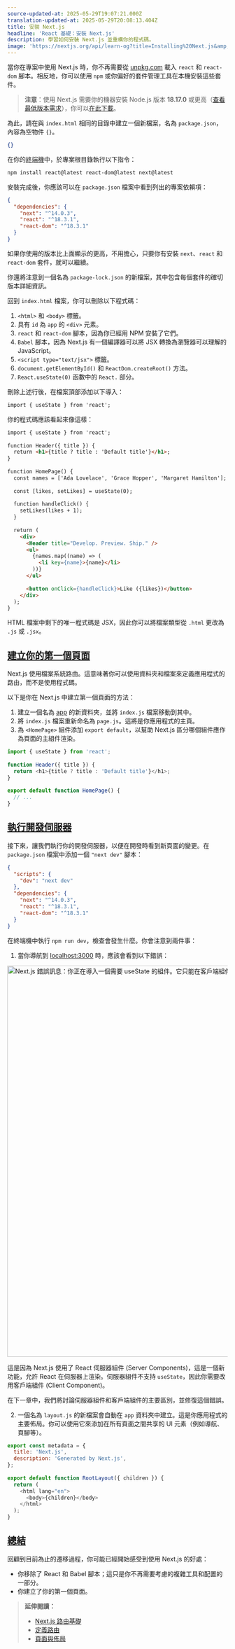 ```yaml
---
source-updated-at: 2025-05-29T19:07:21.000Z
translation-updated-at: 2025-05-29T20:08:13.404Z
title: 安裝 Next.js
headline: 'React 基礎：安裝 Next.js'
description: 學習如何安裝 Next.js 並重構你的程式碼。
image: 'https://nextjs.org/api/learn-og?title=Installing%20Next.js&amp;chapter=9'
---
```


當你在專案中使用 Next.js 時，你不再需要從 [unpkg.com](http://unpkg.com) 載入 `react` 和 `react-dom` 腳本。相反地，你可以使用 `npm` 或你偏好的套件管理工具在本機安裝這些套件。

> **注意**：使用 Next.js 需要你的機器安裝 Node.js 版本 **18.17.0** 或更高（[查看最低版本需求](/docs/getting-started/installation)），你可以[在此下載](https://nodejs.org/en/)。

為此，請在與 `index.html` 相同的目錄中建立一個新檔案，名為 `package.json`，內容為空物件 `{}`。

```json {1} filename="package.json"
{}
```

在你的[終端機](https://code.visualstudio.com/docs/terminal/basics)中，於專案根目錄執行以下指令：

```bash filename="Terminal"
npm install react@latest react-dom@latest next@latest
```

安裝完成後，你應該可以在 `package.json` 檔案中看到列出的專案依賴項：

```json filename="package.json"
{
  "dependencies": {
    "next": "^14.0.3",
    "react": "^18.3.1",
    "react-dom": "^18.3.1"
  }
}
```

如果你使用的版本比上面顯示的更高，不用擔心，只要你有安裝 `next`、`react` 和 `react-dom` 套件，就可以繼續。

你還將注意到一個名為 `package-lock.json` 的新檔案，其中包含每個套件的確切版本詳細資訊。

回到 `index.html` 檔案，你可以刪除以下程式碼：

1. `<html>` 和 `<body>` 標籤。
2. 具有 `id` 為 `app` 的 `<div>` 元素。
3. `react` 和 `react-dom` 腳本，因為你已經用 NPM 安裝了它們。
4. `Babel` 腳本，因為 Next.js 有一個編譯器可以將 JSX 轉換為瀏覽器可以理解的 JavaScript。
5. `<script type="text/jsx">` 標籤。
6. `document.getElementById()` 和 `ReactDom.createRoot()` 方法。
7. `React.useState(0)` 函數中的 `React.` 部分。

刪除上述行後，在檔案頂部添加以下導入：

```html filename="index.html"
import { useState } from 'react';
```

你的程式碼應該看起來像這樣：

```html {1} filename="index.html"
import { useState } from 'react';
 
function Header({ title }) {
  return <h1>{title ? title : 'Default title'}</h1>;
}
 
function HomePage() {
  const names = ['Ada Lovelace', 'Grace Hopper', 'Margaret Hamilton'];
 
  const [likes, setLikes] = useState(0);
 
  function handleClick() {
    setLikes(likes + 1);
  }
 
  return (
    <div>
      <Header title="Develop. Preview. Ship." />
      <ul>
        {names.map((name) => (
          <li key={name}>{name}</li>
        ))}
      </ul>
 
      <button onClick={handleClick}>Like ({likes})</button>
    </div>
  );
}
```

HTML 檔案中剩下的唯一程式碼是 JSX，因此你可以將檔案類型從 `.html` 更改為 `.js` 或 `.jsx`。

[建立你的第一個頁面](#creating-your-first-page)
-----------------------------------------------------

Next.js 使用檔案系統路由。這意味著你可以使用資料夾和檔案來定義應用程式的路由，而不是使用程式碼。

以下是你在 Next.js 中建立第一個頁面的方法：

1. 建立一個名為 [app](/docs/app/building-your-application/routing#the-app-router) 的新資料夾，並將 `index.js` 檔案移動到其中。
2. 將 `index.js` 檔案重新命名為 `page.js`。這將是你應用程式的主頁。
3. 為 `<HomePage>` 組件添加 `export default`，以幫助 Next.js 區分哪個組件應作為頁面的主組件渲染。

```js {7} filename="app/page.js"
import { useState } from 'react';
 
function Header({ title }) {
  return <h1>{title ? title : 'Default title'}</h1>;
}
 
export default function HomePage() {
  // ...
}
```

[執行開發伺服器](#running-the-development-server)
-----------------------------------------------------------------

接下來，讓我們執行你的開發伺服器，以便在開發時看到新頁面的變更。在 `package.json` 檔案中添加一個 `"next dev"` 腳本：

```json {2,3,4} filename="package.json"
{
  "scripts": {
    "dev": "next dev"
  },
  "dependencies": {
    "next": "^14.0.3",
    "react": "^18.3.1",
    "react-dom": "^18.3.1"
  }
}
```

在終端機中執行 `npm run dev`，檢查會發生什麼。你會注意到兩件事：

1. 當你導航到 [localhost:3000](http://localhost:3000) 時，應該會看到以下錯誤：

<Image
  alt="Next.js 錯誤訊息：你正在導入一個需要 useState 的組件。它只能在客戶端組件中工作..."
  srcLight="https://h8DxKfmAPhn8O0p3.public.blob.vercel-storage.com/learn/light/learn-usestate-rsc-error.png"
  srcDark="https://h8DxKfmAPhn8O0p3.public.blob.vercel-storage.com/learn/dark/learn-usestate-rsc-error.png"
  width="1600"
  height="894"
/>

這是因為 Next.js 使用了 React 伺服器組件 (Server Components)，這是一個新功能，允許 React 在伺服器上渲染。伺服器組件不支持 `useState`，因此你需要改用客戶端組件 (Client Component)。

在下一章中，我們將討論伺服器組件和客戶端組件的主要區別，並修復這個錯誤。

2. 一個名為 `layout.js` 的新檔案會自動在 `app` 資料夾中建立。這是你應用程式的主要佈局。你可以使用它來添加在所有頁面之間共享的 UI 元素（例如導航、頁腳等）。

```js filename="/app/layout.js"
export const metadata = {
  title: 'Next.js',
  description: 'Generated by Next.js',
};
 
export default function RootLayout({ children }) {
  return (
    <html lang="en">
      <body>{children}</body>
    </html>
  );
}
```

[總結](#summary)
-------------------

回顧到目前為止的遷移過程，你可能已經開始感受到使用 Next.js 的好處：

* 你移除了 React 和 Babel 腳本；這只是你不再需要考慮的複雜工具和配置的一部分。
* 你建立了你的第一個頁面。

> **延伸閱讀：**
> 
> * [Next.js 路由基礎](/docs/app/building-your-application/routing)
> * [定義路由](/docs/app/building-your-application/routing/defining-routes)
> * [頁面與佈局](/docs/app/building-your-application/routing/pages-and-layouts)